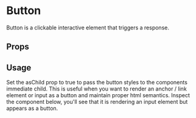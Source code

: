 
 
 
<Meta of={ButtonStories} />
 
# Button

Button is a clickable interactive element that triggers a response.
 
<Canvas of={ButtonStories.Primary} />

## Props
<Controls />

## Usage
Set the asChild prop to true to pass the button styles to the components immediate child. This is useful when you want to render an anchor / link element or input as a button and maintain proper html semantics. Inspect the component below, you'll see that it is rendering an input element but appears as a button.

<Canvas of={ButtonStories.AsChild} />

<Canvas of={ButtonStories.Secondary} />
